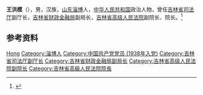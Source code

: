 '''王洪模'''（{{bd|1920年||2018年|7月3日|catIdx=Wang}}），男，汉族，[[山东|山东]][[淄博|淄博]]人，[[中华人民共和国|中华人民共和国]]政治人物，曾任[[吉林省司法厅|吉林省司法厅]]副厅长，[[吉林省财政金融局|吉林省财政金融局]]副局长，[[吉林省高级人民法院|吉林省高级人民法院]]副院长、院长。<ref>{{Cite web|title=王洪模同志逝世|url=http://jlrbszb.cnjiwang.com/pc/paper/c/201808/06/content_59803.html|accessdate=2020-07-31|work=[[吉林日报|吉林日报]]|archive-date=2020-07-31|archive-url=https://web.archive.org/web/20200731144512/http://jlrbszb.cnjiwang.com/pc/paper/c/201808/06/content_59803.html|dead-url=no}}</ref>

== 参考资料 ==
{{reflist}}

{{中国人物小作品}}

{{Authority control}}
{{DEFAULTSORT:Wang王}}
[[Category:王姓|Hong]]
[[Category:淄博人|Category:淄博人]]
[[Category:中国共产党党员_(1938年入党)|Category:中国共产党党员 (1938年入党)]]
[[Category:吉林省司法厅副厅长|Category:吉林省司法厅副厅长]]
[[Category:吉林省财政金融局副局长|Category:吉林省财政金融局副局长]]
[[Category:吉林省高级人民法院副院长|Category:吉林省高级人民法院副院长]]
[[Category:吉林省高級人民法院院長|Category:吉林省高級人民法院院長]]